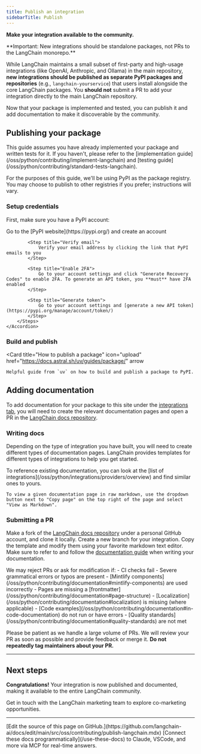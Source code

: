 ```yaml
---
title: Publish an integration
sidebarTitle: Publish
---
```


**Make your integration available to the community.**

<Warning>
**Important: New integrations should be standalone packages, not PRs to the LangChain monorepo.**

While LangChain maintains a small subset of first-party and high-usage integrations (like OpenAI, Anthropic, and Ollama) in the main repository, **new integrations should be published as separate PyPI packages and repositories** (e.g., `langchain-yourservice`) that users install alongside the core LangChain packages. You **should not** submit a PR to add your integration directly to the main LangChain repository.
</Warning>

Now that your package is implemented and tested, you can publish it and add documentation to make it discoverable by the community.

## Publishing your package

<Info>
    This guide assumes you have already implemented your package and written tests for it. If you haven't, please refer to the [implementation guide](/oss/python/contributing/implement-langchain) and [testing guide](/oss/python/contributing/standard-tests-langchain).
</Info>

For the purposes of this guide, we'll be using PyPI as the package registry. You may choose to publish to other registries if you prefer; instructions will vary.

### Setup credentials

First, make sure you have a PyPI account:

<AccordionGroup>
    <Accordion title="How to create a PyPI Token" icon="key">
        <Steps>
            <Step title="Create account">
                Go to the [PyPI website](https://pypi.org/) and create an account
            </Step>

            <Step title="Verify email">
                Verify your email address by clicking the link that PyPI emails to you
            </Step>

            <Step title="Enable 2FA">
                Go to your account settings and click "Generate Recovery Codes" to enable 2FA. To generate an API token, you **must** have 2FA enabled
            </Step>

            <Step title="Generate token">
                Go to your account settings and [generate a new API token](https://pypi.org/manage/account/token/)
            </Step>
        </Steps>
    </Accordion>
</AccordionGroup>

### Build and publish

<Card
    title="How to publish a package"
    icon="upload"
    href="https://docs.astral.sh/uv/guides/package/"
    arrow
>
    Helpful guide from `uv` on how to build and publish a package to PyPI.
</Card>

## Adding documentation

To add documentation for your package to this site under the [integrations tab](/oss/python/integrations/providers/overview), you will need to create the relevant documentation pages and open a PR in the [LangChain docs repository](https://github.com/langchain-ai/docs).

### Writing docs

Depending on the type of integration you have built, you will need to create different types of documentation pages. LangChain provides templates for different types of integrations to help you get started.

<CardGroup>
    <Card title="Chat models" icon="message" href="https://docs.langchain.com/oss/python/integrations/chat/TEMPLATE.mdx" arrow/>
    <Card title="Tools/toolkits" icon="wrench" href="https://docs.langchain.com/oss/python/integrations/tools/TEMPLATE.mdx" arrow/>
    <Card title="Retrievers" icon="magnifying-glass" href="https://docs.langchain.com/oss/python/integrations/retrievers/TEMPLATE.mdx" arrow/>
    <Card title="Vector stores" icon="database" href="https://docs.langchain.com/oss/python/integrations/vectorstores/TEMPLATE.mdx" arrow/>
    <Card title="Embedding models" icon="layer-group" href="https://docs.langchain.com/oss/python/integrations/text_embedding/TEMPLATE.mdx" arrow/>
</CardGroup>

<Tip>
    To reference existing documentation, you can look at the [list of integrations](/oss/python/integrations/providers/overview) and find similar ones to yours.

    To view a given documentation page in raw markdown, use the dropdown button next to "Copy page" on the top right of the page and select "View as Markdown".
</Tip>

### Submitting a PR

Make a fork of the [LangChain docs repository](https://github.com/langchain-ai/docs) under a personal GitHub account, and clone it locally. Create a new branch for your integration. Copy the template and modify them using your favorite markdown text editor. Make sure to refer to and follow the [documentation guide](/oss/python/contributing/documentation) when writing your documentation.

<Warning>
    We may reject PRs or ask for modification if:
    - CI checks fail
    - Severe grammatical errors or typos are present
    - [Mintlify components](/oss/python/contributing/documentation#mintlify-components) are used incorrectly
    - Pages are missing a [frontmatter](/oss/python/contributing/documentation#page-structure)
    - [Localization](/oss/python/contributing/documentation#localization) is missing (where applicable)
    - [Code examples](/oss/python/contributing/documentation#in-code-documentation) do not run or have errors
    - [Quality standards](/oss/python/contributing/documentation#quality-standards) are not met
</Warning>

Please be patient as we handle a large volume of PRs. We will review your PR as soon as possible and provide feedback or merge it. **Do not repeatedly tag maintainers about your PR.**

---

## Next steps
**Congratulations!** Your integration is now published and documented, making it available to the entire LangChain community.

<Card title="Co-marketing" icon="bullhorn" href="/oss/python/contributing/comarketing" arrow>
    Get in touch with the LangChain marketing team to explore co-marketing opportunities.
</Card>

---

<Callout icon="pen-to-square" iconType="regular">
    [Edit the source of this page on GitHub.](https://github.com/langchain-ai/docs/edit/main/src/oss/contributing/publish-langchain.mdx)
</Callout>
<Tip icon="terminal" iconType="regular">
    [Connect these docs programmatically](/use-these-docs) to Claude, VSCode, and more via MCP for    real-time answers.
</Tip>
